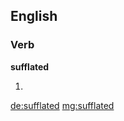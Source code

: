 ==English==

===Verb===
'''sufflated'''

# {{past of|[[sufflate]]}}

[[de:sufflated]]
[[mg:sufflated]]